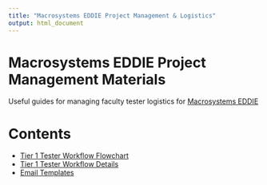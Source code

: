 ```yaml
---
title: "Macrosystems EDDIE Project Management & Logistics"
output: html_document
---
```

# Macrosystems EDDIE Project Management Materials
Useful guides for managing faculty tester logistics for [Macrosystems EDDIE](https://serc.carleton.edu/eddie/macrosystems/index.html)

# Contents
* [Tier 1 Tester Workflow Flowchart](https://github.com/CareyLabVT/MacrosystemsEDDIE/blob/master/Project%20Management/docs/MacroEDDIE%20tester%20workflow.pdf)
* [Tier 1 Tester Workflow Details](https://github.com/CareyLabVT/MacrosystemsEDDIE/blob/master/Project%20Management/docs/Tier1_Workflow.md)
* [Email Templates](https://github.com/CareyLabVT/MacrosystemsEDDIE/blob/master/Project%20Management/docs/email_templates.md)
